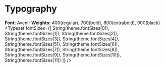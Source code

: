 

<Meta title="Design System|Typography" />

# Typography
**Font:** Avenir
**Weights:** 400(regular), 700(bold), 800(extrabold), 900(black)
<Typeset
  fontSizes={[
    String(theme.fontSizes[0]),
    String(theme.fontSizes[1]),
    String(theme.fontSizes[2]),
    String(theme.fontSizes[3]),
    String(theme.fontSizes[4]),
    String(theme.fontSizes[5]),
    String(theme.fontSizes[6]),
    String(theme.fontSizes[7]),
    String(theme.fontSizes[8]),
    String(theme.fontSizes[9]),
    String(theme.fontSizes[10]),
    String(theme.fontSizes[11])
  ]}
/>